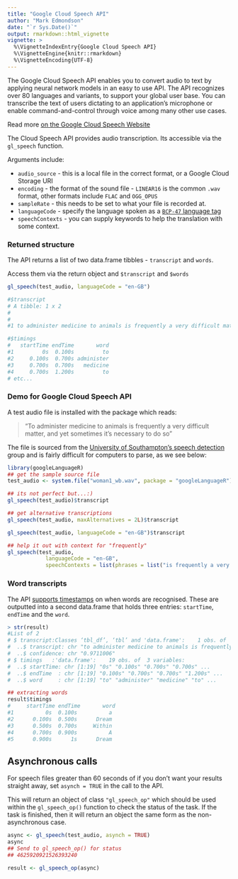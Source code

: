 ```yaml
---
title: "Google Cloud Speech API"
author: "Mark Edmondson"
date: "`r Sys.Date()`"
output: rmarkdown::html_vignette
vignette: >
  %\VignetteIndexEntry{Google Cloud Speech API}
  %\VignetteEngine{knitr::rmarkdown}
  %\VignetteEncoding{UTF-8}
---
```


The Google Cloud Speech API enables you to convert audio to text by applying neural network models in an easy to use API. The API recognizes over 80 languages and variants, to support your global user base. You can transcribe the text of users dictating to an application’s microphone or enable command-and-control through voice among many other use cases. 

Read more [on the Google Cloud Speech Website](https://cloud.google.com/speech/)

The Cloud Speech API provides audio transcription.  Its accessible via the `gl_speech` function.

Arguments include:

* `audio_source` - this is a local file in the correct format, or a Google Cloud Storage URI
* `encoding` - the format of the sound file - `LINEAR16` is the common `.wav` format, other formats include `FLAC` and `OGG_OPUS`
* `sampleRate` - this needs to be set to what your file is recorded at.  
* `languageCode` - specify the language spoken as a [`BCP-47` language tag](https://tools.ietf.org/html/bcp47)
* `speechContexts` - you can supply keywords to help the translation with some context. 

### Returned structure

The API returns a list of two data.frame tibbles - `transcript` and `words`.

Access them via the return object and `$transcript` and `$words`

```r
gl_speech(test_audio, languageCode = "en-GB")

#$transcript
# A tibble: 1 x 2
#                                                                                                         transcript confidence
#                                                                                                              <chr>      <chr>
#1 to administer medicine to animals is frequently a very difficult matter and yet sometimes it's necessary to do so  0.9711006

#$timings
#   startTime endTime       word
#1         0s  0.100s         to
#2     0.100s  0.700s administer
#3     0.700s  0.700s   medicine
#4     0.700s  1.200s         to
# etc...
```

### Demo for Google Cloud Speech API


A test audio file is installed with the package which reads:

> "To administer medicine to animals is frequently a very difficult matter, and yet sometimes it's necessary to do so"

The file is sourced from the [University of Southampton's speech detection](http://www-mobile.ecs.soton.ac.uk/newcomms/) group and is fairly difficult for computers to parse, as we see below:

```r
library(googleLanguageR)
## get the sample source file
test_audio <- system.file("woman1_wb.wav", package = "googleLanguageR")

## its not perfect but...:)
gl_speech(test_audio)$transcript

## get alternative transcriptions
gl_speech(test_audio, maxAlternatives = 2L)$transcript

gl_speech(test_audio, languageCode = "en-GB")$transcript

## help it out with context for "frequently"
gl_speech(test_audio, 
            languageCode = "en-GB", 
            speechContexts = list(phrases = list("is frequently a very difficult")))$transcript
```

### Word transcripts

The API [supports timestamps](https://cloud.google.com/speech/reference/rest/v1/speech/recognize#WordInfo) on when words are recognised. These are outputted into a second data.frame that holds three entries: `startTime`, `endTime` and the `word`.


```r
> str(result)
#List of 2
# $ transcript:Classes ‘tbl_df’, ‘tbl’ and 'data.frame':	1 obs. of  2 variables:
#  ..$ transcript: chr "to administer medicine to animals is frequently a very difficult matter and yet sometimes it's necessary #to do so"
#  ..$ confidence: chr "0.9711006"
# $ timings   :'data.frame':	19 obs. of  3 variables:
#  ..$ startTime: chr [1:19] "0s" "0.100s" "0.700s" "0.700s" ...
#  ..$ endTime  : chr [1:19] "0.100s" "0.700s" "0.700s" "1.200s" ...
#  ..$ word     : chr [1:19] "to" "administer" "medicine" "to" ...

## extracting words
result$timings
#     startTime endTime       word
#1          0s  0.100s          a
#2      0.100s  0.500s      Dream
#3      0.500s  0.700s     Within
#4      0.700s  0.900s          A
#5      0.900s      1s      Dream
```

## Asynchronous calls

For speech files greater than 60 seconds of if you don't want your results straight away, set `asynch = TRUE` in the call to the API.

This will return an object of class `"gl_speech_op"` which should be used within the `gl_speech_op()` function to check the status of the task.  If the task is finished, then it will return an object the same form as the non-asynchronous case. 

```r
async <- gl_speech(test_audio, asynch = TRUE)
async
## Send to gl_speech_op() for status
## 4625920921526393240

result <- gl_speech_op(async)
```

